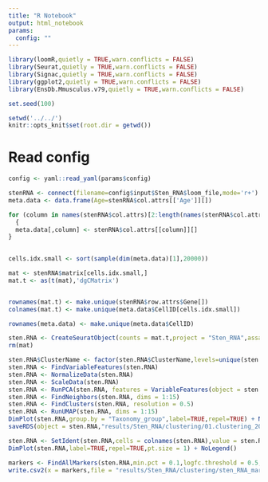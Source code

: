 ```yaml
---
title: "R Notebook"
output: html_notebook
params:
  config: ""
---
```




```r
library(loomR,quietly = TRUE,warn.conflicts = FALSE)
library(Seurat,quietly = TRUE,warn.conflicts = FALSE)
library(Signac,quietly = TRUE,warn.conflicts = FALSE)
library(ggplot2,quietly = TRUE,warn.conflicts = FALSE)
library(EnsDb.Mmusculus.v79,quietly = TRUE,warn.conflicts = FALSE)

set.seed(100)
```


```r

setwd('../../')
knitr::opts_knit$set(root.dir = getwd())
```
# Read config

```r
config <- yaml::read_yaml(params$config)
```

```r
stenRNA <- connect(filename=config$input$Sten_RNA$loom_file,mode='r+')
meta.data <- data.frame(Age=stenRNA$col.attrs[['Age']][])

for (column in names(stenRNA$col.attrs)[2:length(names(stenRNA$col.attrs))])
  {
  meta.data[,column] <- stenRNA$col.attrs[[column]][]
}
  
```

```r
cells.idx.small <- sort(sample(dim(meta.data)[1],20000))

mat <- stenRNA$matrix[cells.idx.small,]
mat.t <- as(t(mat),'dgCMatrix')


rownames(mat.t) <- make.unique(stenRNA$row.attrs$Gene[])
colnames(mat.t) <- make.unique(meta.data$CellID[cells.idx.small])

rownames(meta.data) <- make.unique(meta.data$CellID)

sten.RNA <- CreateSeuratObject(counts = mat.t,project = "Sten_RNA",assay = "RNA",meta.data = meta.data[cells.idx.small,])
rm(mat)
```


```r
sten.RNA$ClusterName <- factor(sten.RNA$ClusterName,levels=unique(sten.RNA$ClusterName))
sten.RNA <- FindVariableFeatures(sten.RNA)
sten.RNA <- NormalizeData(sten.RNA)
sten.RNA <- ScaleData(sten.RNA)
sten.RNA <- RunPCA(sten.RNA, features = VariableFeatures(object = sten.RNA))
sten.RNA <- FindNeighbors(sten.RNA, dims = 1:15)
sten.RNA <- FindClusters(sten.RNA, resolution = 0.5)
sten.RNA <- RunUMAP(sten.RNA, dims = 1:15)
DimPlot(sten.RNA,group.by = "Taxonomy_group",label=TRUE,repel=TRUE) + NoLegend()
saveRDS(object = sten.RNA,"results/Sten_RNA/clustering/01.clustering_20000cells.Rds")
```


```r
sten.RNA <- SetIdent(sten.RNA,cells = colnames(sten.RNA),value = sten.RNA$TaxonomyRank4)
DimPlot(sten.RNA,label=TRUE,repel=TRUE,pt.size = 1) + NoLegend()
```


```r
markers <- FindAllMarkers(sten.RNA,min.pct = 0.1,logfc.threshold = 0.5,only.pos = TRUE)
write.csv2(x = markers,file = "results/Sten_RNA/clustering/sten_RNA_markers.csv")
```






















